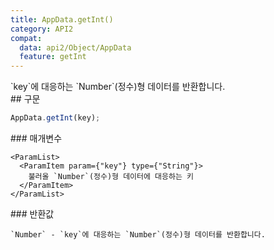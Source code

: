 ```yaml
---
title: AppData.getInt()
category: API2
compat:
  data: api2/Object/AppData
  feature: getInt
---
```


<Section>
  `key`에 대응하는 `Number`(정수)형 데이터를 반환합니다.
</Section>
<Section>
  ## 구문

  ~~~js
  AppData.getInt(key);
  ~~~

  <Section>
    ### 매개변수

    <ParamList>
      <ParamItem param={"key"} type={"String"}>
        불러올 `Number`(정수)형 데이터에 대응하는 키
      </ParamItem>
    </ParamList>
  </Section>
  <Section>
    ### 반환값

    `Number` - `key`에 대응하는 `Number`(정수)형 데이터를 반환합니다.
  </Section>
</Section>